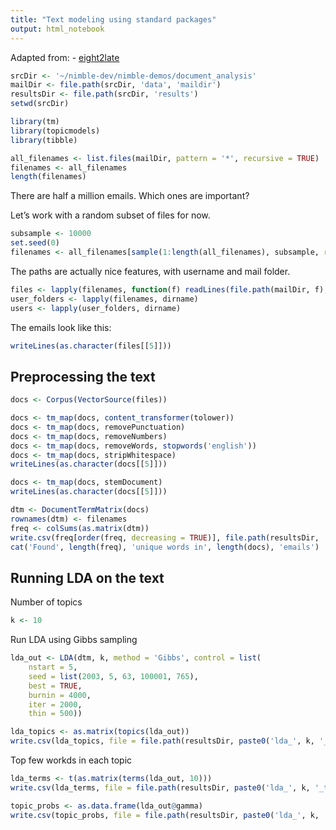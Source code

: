 ```yaml
---
title: "Text modeling using standard packages"
output: html_notebook
---
```


Adapted from:
- [eight2late](https://eight2late.wordpress.com/2015/09/29/a-gentle-introduction-to-topic-modeling-using-r/)

```r
srcDir <- '~/nimble-dev/nimble-demos/document_analysis'
mailDir <- file.path(srcDir, 'data', 'maildir')
resultsDir <- file.path(srcDir, 'results')
setwd(srcDir)
```

```r
library(tm)
library(topicmodels)
library(tibble)
```
```r
all_filenames <- list.files(mailDir, pattern = '*', recursive = TRUE)
filenames <- all_filenames
length(filenames)
```
There are half a million emails. Which ones are important?

Let's work with a random subset of files for now.
```r
subsample <- 10000
set.seed(0)
filenames <- all_filenames[sample(1:length(all_filenames), subsample, replace = FALSE)]
```
The paths are actually nice features, with username and mail folder.
```r
files <- lapply(filenames, function(f) readLines(file.path(mailDir, f), warn = FALSE))
user_folders <- lapply(filenames, dirname)
users <- lapply(user_folders, dirname)
```
The emails look like this:
```r
writeLines(as.character(files[[5]]))
```

## Preprocessing the text

```r
docs <- Corpus(VectorSource(files))
```

```r
docs <- tm_map(docs, content_transformer(tolower))
docs <- tm_map(docs, removePunctuation)
docs <- tm_map(docs, removeNumbers)
docs <- tm_map(docs, removeWords, stopwords('english'))
docs <- tm_map(docs, stripWhitespace)
writeLines(as.character(docs[[5]]))
```

```r
docs <- tm_map(docs, stemDocument)
writeLines(as.character(docs[[5]]))
```
```r
dtm <- DocumentTermMatrix(docs)
rownames(dtm) <- filenames
freq <- colSums(as.matrix(dtm))
write.csv(freq[order(freq, decreasing = TRUE)], file.path(resultsDir, 'word_freq.csv'))
cat('Found', length(freq), 'unique words in', length(docs), 'emails')
```

## Running LDA on the text

Number of topics
```r
k <- 10
```
Run LDA using Gibbs sampling
```r
lda_out <- LDA(dtm, k, method = 'Gibbs', control = list(
    nstart = 5,
    seed = list(2003, 5, 63, 100001, 765),
    best = TRUE,
    burnin = 4000,
    iter = 2000,
    thin = 500))
```

```r
lda_topics <- as.matrix(topics(lda_out))
write.csv(lda_topics, file = file.path(resultsDir, paste0('lda_', k, '_docs_to_topics.csv')))
```
Top few workds in each topic
```r
lda_terms <- t(as.matrix(terms(lda_out, 10)))
write.csv(lda_terms, file = file.path(resultsDir, paste0('lda_', k, '_topic_top_words.csv')))
```
```r
topic_probs <- as.data.frame(lda_out@gamma)
write.csv(topic_probs, file = file.path(resultsDir, paste0('lda_', k, '_topic_probs.csv')))
```
